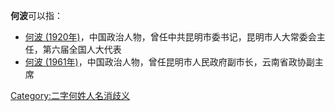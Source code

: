 '''何波'''可以指：
* [[何波_(1920年)|何波 (1920年)]]，中国政治人物，曾任中共昆明市委书记，昆明市人大常委会主任，第六届全国人大代表
* [[何波_(1961年)|何波 (1961年)]]，中国政治人物，曾任昆明市人民政府副市长，云南省政协副主席

{{disambig}}

[[Category:二字何姓人名消歧义|Category:二字何姓人名消歧义]]